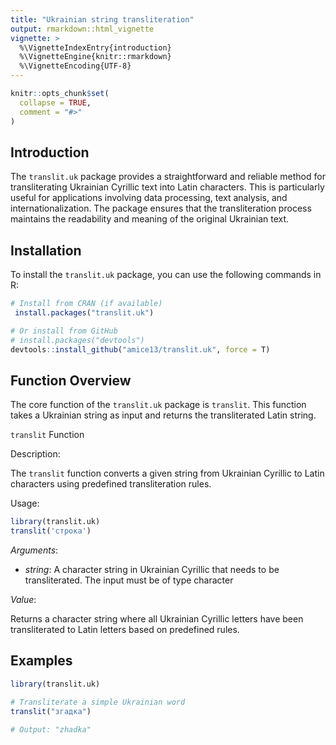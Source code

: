 ```yaml
---
title: "Ukrainian string transliteration"
output: rmarkdown::html_vignette
vignette: >
  %\VignetteIndexEntry{introduction}
  %\VignetteEngine{knitr::rmarkdown}
  %\VignetteEncoding{UTF-8}
---
```


```r
knitr::opts_chunk$set(
  collapse = TRUE,
  comment = "#>"
)
```

## Introduction

The `translit.uk` package provides a straightforward and reliable method for transliterating Ukrainian Cyrillic text into Latin characters. This is particularly useful for applications involving data processing, text analysis, and internationalization. The package ensures that the transliteration process maintains the readability and meaning of the original Ukrainian text.

## Installation

To install the `translit.uk` package, you can use the following commands in R:

```r
# Install from CRAN (if available)
 install.packages("translit.uk")

# Or install from GitHub
# install.packages("devtools")
devtools::install_github("amice13/translit.uk", force = T)
```

## Function Overview

The core function of the `translit.uk` package is `translit`. This function takes a Ukrainian string as input and returns the transliterated Latin string.

`translit` Function

Description:

The `translit` function converts a given string from Ukrainian Cyrillic to Latin characters using predefined transliteration rules.

Usage:

```r
library(translit.uk)
translit('строка')
```

*Arguments*:

* *string*: A character string in Ukrainian Cyrillic that needs to be transliterated. The input must be of type character

*Value*:

Returns a character string where all Ukrainian Cyrillic letters have been transliterated to Latin letters based on predefined rules.

## Examples

```r
library(translit.uk)

# Transliterate a simple Ukrainian word
translit("згадка")

# Output: "zhadka"
```

